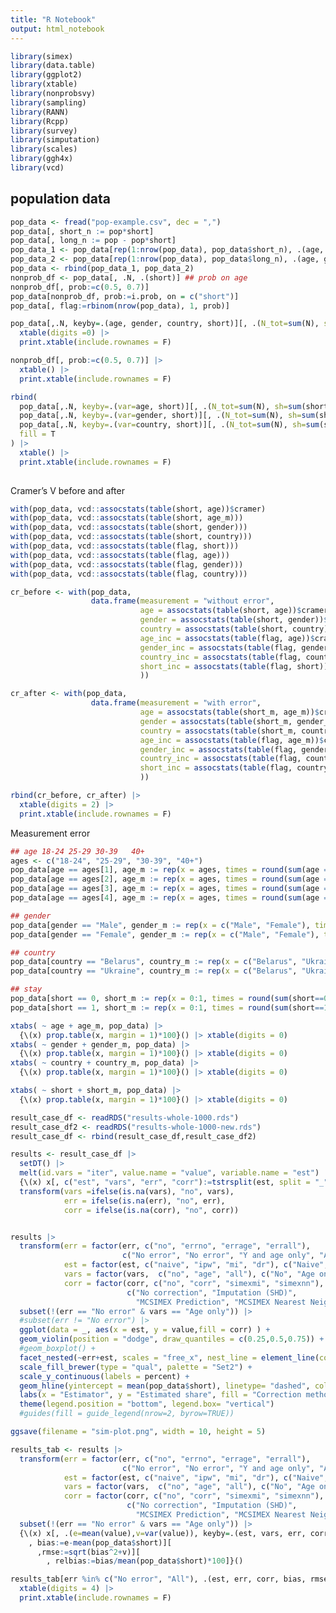 ```yaml
---
title: "R Notebook"
output: html_notebook
---
```


```r
library(simex)
library(data.table)
library(ggplot2)
library(xtable)
library(nonprobsvy)
library(sampling)
library(RANN)
library(Rcpp)
library(survey)
library(simputation)
library(scales)
library(ggh4x)
library(vcd)
```

## population data

```r
pop_data <- fread("pop-example.csv", dec = ",")
pop_data[, short_n := pop*short]
pop_data[, long_n := pop - pop*short]
pop_data_1 <- pop_data[rep(1:nrow(pop_data), pop_data$short_n), .(age, gender, country)][, short:=1]
pop_data_2 <- pop_data[rep(1:nrow(pop_data), pop_data$long_n), .(age, gender, country)][, short:=0]
pop_data <- rbind(pop_data_1, pop_data_2)
nonprob_df <- pop_data[, .N, .(short)] ## prob on age
nonprob_df[, prob:=c(0.5, 0.7)]
pop_data[nonprob_df, prob:=i.prob, on = c("short")]
pop_data[, flag:=rbinom(nrow(pop_data), 1, prob)]

pop_data[,.N, keyby=.(age, gender, country, short)][, .(N_tot=sum(N), sh=sum(short*N)/sum(N)*100), keyby=.(age, gender, country)][] |> 
  xtable(digits =0) |> 
  print.xtable(include.rownames = F)

nonprob_df[, prob:=c(0.5, 0.7)] |> 
  xtable() |> 
  print.xtable(include.rownames = F)
```


```r
rbind(
  pop_data[,.N, keyby=.(var=age, short)][, .(N_tot=sum(N), sh=sum(short*N)/sum(N)*100), keyby=.(var)][],
  pop_data[,.N, keyby=.(var=gender, short)][, .(N_tot=sum(N), sh=sum(short*N)/sum(N)*100), keyby=.(var)][],
  pop_data[,.N, keyby=.(var=country, short)][, .(N_tot=sum(N), sh=sum(short*N)/sum(N)*100), keyby=.(var)][],
  fill = T
) |> 
  xtable() |> 
  print.xtable(include.rownames = F)
  
```

Cramer's V before and after
```r
with(pop_data, vcd::assocstats(table(short, age))$cramer)
with(pop_data, vcd::assocstats(table(short, age_m)))
with(pop_data, vcd::assocstats(table(short, gender)))
with(pop_data, vcd::assocstats(table(short, country)))
with(pop_data, vcd::assocstats(table(flag, short)))
with(pop_data, vcd::assocstats(table(flag, age)))
with(pop_data, vcd::assocstats(table(flag, gender)))
with(pop_data, vcd::assocstats(table(flag, country)))

cr_before <- with(pop_data, 
                  data.frame(measurement = "without error", 
                             age = assocstats(table(short, age))$cramer,
                             gender = assocstats(table(short, gender))$cramer,
                             country = assocstats(table(short, country))$cramer,
                             age_inc = assocstats(table(flag, age))$cramer,
                             gender_inc = assocstats(table(flag, gender))$cramer,
                             country_inc = assocstats(table(flag, country))$cramer,
                             short_inc = assocstats(table(flag, short))$cramer
                             ))

cr_after <- with(pop_data, 
                  data.frame(measurement = "with error", 
                             age = assocstats(table(short_m, age_m))$cramer,
                             gender = assocstats(table(short_m, gender_m))$cramer,
                             country = assocstats(table(short_m, country_m))$cramer,
                             age_inc = assocstats(table(flag, age_m))$cramer,
                             gender_inc = assocstats(table(flag, gender_m))$cramer,
                             country_inc = assocstats(table(flag, country_m))$cramer,
                             short_inc = assocstats(table(flag, country_m))$cramer
                             ))

rbind(cr_before, cr_after) |> 
  xtable(digits = 2) |> 
  print.xtable(include.rownames = F)
```

Measurement error

```r
## age 18-24 25-29 30-39   40+ 
ages <- c("18-24", "25-29", "30-39", "40+")
pop_data[age == ages[1], age_m := rep(x = ages, times = round(sum(age == ages[1])*c(0.75, 0.18, 0.06, 0.01)))]
pop_data[age == ages[2], age_m := rep(x = ages, times = round(sum(age == ages[2])*c(0.12, 0.80, 0.07, 0.01)))]
pop_data[age == ages[3], age_m := rep(x = ages, times = round(sum(age == ages[3])*c(0.01, 0.04, 0.85, 0.10)))]
pop_data[age == ages[4], age_m := rep(x = ages, times = round(sum(age == ages[4])*c(0.01, 0.01, 0.08, 0.90)))]

## gender
pop_data[gender == "Male", gender_m := rep(x = c("Male", "Female"), times = sum(gender == "Male")*c(0.95, 0.05))]
pop_data[gender == "Female", gender_m := rep(x = c("Male", "Female"), times = sum(gender == "Female")*c(0.20, 0.80))]

## country
pop_data[country == "Belarus", country_m := rep(x = c("Belarus", "Ukraine"), times = sum(country == "Belarus")*c(0.90, 0.10))]
pop_data[country == "Ukraine", country_m := rep(x = c("Belarus", "Ukraine"), times = sum(country == "Ukraine")*c(0.05, 0.95))]

## stay
pop_data[short == 0, short_m := rep(x = 0:1, times = round(sum(short==0)*c(0.70, 0.30)))]
pop_data[short == 1, short_m := rep(x = 0:1, times = round(sum(short==1)*c(0.05, 0.95)))]
```


```r
xtabs( ~ age + age_m, pop_data) |> 
  {\(x) prop.table(x, margin = 1)*100}() |> xtable(digits = 0)
xtabs( ~ gender + gender_m, pop_data) |> 
  {\(x) prop.table(x, margin = 1)*100}() |> xtable(digits = 0)
xtabs( ~ country + country_m, pop_data) |> 
  {\(x) prop.table(x, margin = 1)*100}() |> xtable(digits = 0)

xtabs( ~ short + short_m, pop_data) |> 
  {\(x) prop.table(x, margin = 1)*100}() |> xtable(digits = 0)
```

```r
result_case_df <- readRDS("results-whole-1000.rds")
result_case_df2 <- readRDS("results-whole-1000-new.rds")
result_case_df <- rbind(result_case_df,result_case_df2)
```

```r
results <- result_case_df |> 
  setDT() |> 
  melt(id.vars = "iter", value.name = "value", variable.name = "est") |> 
  {\(x) x[, c("est", "vars", "err", "corr"):=tstrsplit(est, split = "_")]}() |> 
  transform(vars =ifelse(is.na(vars), "no", vars),
            err = ifelse(is.na(err), "no", err),
            corr = ifelse(is.na(corr), "no", corr))


results |> 
  transform(err = factor(err, c("no", "errno", "errage", "errall"), 
                         c("No error", "No error", "Y and age only", "All")),
            est = factor(est, c("naive", "ipw", "mi", "dr"), c("Naive", "IPW", "MI", "DR")),
            vars = factor(vars,  c("no", "age", "all"), c("No", "Age only", "All vars")),
            corr = factor(corr, c("no", "corr", "simexmi", "simexnn"), 
                          c("No correction", "Imputation (SHD)", 
                            "MCSIMEX Prediction", "MCSIMEX Nearest Neighbour"))) |>
  subset(!(err == "No error" & vars == "Age only")) |> 
  #subset(err != "No error") |> 
  ggplot(data = _, aes(x = est, y = value,fill = corr) ) +
  geom_violin(position = "dodge", draw_quantiles = c(0.25,0.5,0.75)) +
  #geom_boxplot() +
  facet_nested(~err+est, scales = "free_x", nest_line = element_line(colour = "grey")) +
  scale_fill_brewer(type = "qual", palette = "Set2") +
  scale_y_continuous(labels = percent) + 
  geom_hline(yintercept = mean(pop_data$short), linetype= "dashed", color = "red") +
  labs(x = "Estimator", y = "Estimated share", fill = "Correction method") +
  theme(legend.position = "bottom", legend.box= "vertical") 
  #guides(fill = guide_legend(nrow=2, byrow=TRUE))

ggsave(filename = "sim-plot.png", width = 10, height = 5)
```

```r
results_tab <- results |> 
  transform(err = factor(err, c("no", "errno", "errage", "errall"), 
                         c("No error", "No error", "Y and age only", "All")),
            est = factor(est, c("naive", "ipw", "mi", "dr"), c("Naive", "IPW", "MI", "DR")),
            vars = factor(vars,  c("no", "age", "all"), c("No", "Age only", "All vars")),
            corr = factor(corr, c("no", "corr", "simexmi", "simexnn"), 
                          c("No correction", "Imputation (SHD)", 
                            "MCSIMEX Prediction", "MCSIMEX Nearest Neighbour"))) |>
  subset(!(err == "No error" & vars == "Age only")) |> 
  {\(x) x[, .(e=mean(value),v=var(value)), keyby=.(est, vars, err, corr)][
    , bias:=e-mean(pop_data$short)][
      ,rmse:=sqrt(bias^2+v)][
        , relbias:=bias/mean(pop_data$short)*100]}()

results_tab[err %in% c("No error", "All"), .(est, err, corr, bias, rmse, relbias)][order(est, err, corr)] |> 
  xtable(digits = 4) |> 
  print.xtable(include.rownames = F)
```

